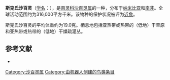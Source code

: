 {{noteTA
|G1=unit
}}
{{Speciesbox
| name = 斯克氏沙百灵
| image = 
| status = NT | status_system = IUCN3.1
| genus = Spizocorys
| species = sclateri
| authority = {{link-en|乔治·欧内斯特·谢利|George Ernest Shelley|Shelley}}, 1902
| range_map = 
}}

'''斯克氏沙百灵'''（[[学名|学名]]：{{lang|la|''Spizocorys sclateri''}}），是[[百灵科|百灵科]][[沙百灵属|沙百灵属]]的一种，分布于[[纳米比亚|纳米比亚]]和[[南非|南非]]。全球活动范围约为316,000平方千米。该物种的保护状况被评为[[近危|近危]]。

斯克氏沙百灵的平均体重约为19.0克。栖息地包括亚热带或热带的（低地）干草原和亚热带或热带的（低地）干燥疏灌丛。

== 参考文献 ==
*{{cite web|url=http://www.birdlife.org/datazone/speciesfactsheet.php?id=8162&m=0|title=Spizocorys sclateri|publisher=[[国际鸟盟|BirdLife.org]]|accessdate=2011-06-27}}
{{Taxonbar|from=Q2667859}}

[[Category:沙百灵属|Category:沙百灵属]]
[[Category:由机器人创建的鸟类条目|Category:由机器人创建的鸟类条目]]